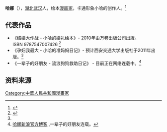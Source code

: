 {{漫画}}
'''哈娜'''（{{bd|1982年|6月16日|||catIdx=H哈}}），[[湖北|湖北]][[武汉|武汉]]人，绘本[[漫画家|漫画家]]，卡通形象小哈的创作人。<ref name="新浪官方博客">{{Cite web |url=http://blog.sina.com.cn/superhana |title=哈娜新浪官方博客 |accessdate=2011-03-17 |archive-date=2019-05-15 |archive-url=https://web.archive.org/web/20190515131112/http://blog.sina.com.cn/superhana |dead-url=no }}</ref>

== 代表作品 == 
* 《结婚大作战 - 小哈的婚礼绘本》- 2010年由万卷出版公司出版。ISBN 9787547007426 <ref>{{Cite web |url=http://www.99read.com/product/detail.aspx?proid=667608 |title=99读书人网上书城 |accessdate=2011-03-17 |archive-date=2010-12-28 |archive-url=https://web.archive.org/web/20101228050503/http://www.99read.com/product/detail.aspx?proid=667608 |dead-url=no }}</ref>
* 《孕妇我最大 - 小哈的准妈妈日记》- 预计西安交通大学出版社于2011年出版。<ref name="新浪官方博客"/>
* 《一辈子的好朋友 - 流浪狗狗救助日记》 - 目前正在网络连载中。<ref>[http://blog.sina.com.cn/s/blog_5772bcbf0100q3ro.html 哈娜新浪官方博客] {{Wayback|url=http://blog.sina.com.cn/s/blog_5772bcbf0100q3ro.html |date=20190514155551 }},一辈子的好朋友连载。</ref>

== 资料来源 ==
{{Reflist|2}}

[[Category:中華人民共和國漫畫家|Category:中華人民共和國漫畫家]]